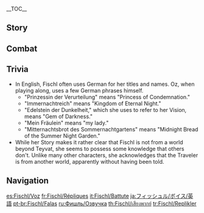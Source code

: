{{CharacterTabs}}
{{LanguageTabs}}
__TOC__
==Story==
{{VO/Story
|character           = Fischl

<!-- Hello -->
|vo_01_01_title      = Hello
|vo_01_01_file       = VO_{language}{character} Hello.ogg
|vo_01_01_tx         = '''Fischl:''' I, Fischl, Prinzessin der Verurteilung, descend upon this land by the call of fate an&mdash; Oh, you are also a [[traveler]] from another world? Very well, I grant you permission to travel with me.<br><!--
                    -->'''Oz:''' She means, "Nice to meet you."

<!-- Chats -->
|vo_02_01_title      = Chat: Whispers of Destiny
|vo_02_01_file       = VO_{language}{character} Chat - Whispers of Destiny.ogg
|vo_02_01_tx         = I hear the voice of fate, speaking my name in humble supplication...

|vo_02_02_title      = Chat: Creation of the World
|vo_02_02_file       = VO_{language}{character} Chat - Creation of the World.ogg
|vo_02_02_tx         = Hm-hm, may the glory of the Prinzessin bring light to this world.

|vo_02_03_title      = Chat: One From the Beyond
|vo_02_03_file       = VO_{language}{character} Chat - One From the Beyond.ogg
|vo_02_03_tx         = '''Fischl:''' I do worry about the well-being of my retinue during my impromptu absence...<br><!--
                    -->'''Oz:''' I'm sure the good people of the [[Adventurers' Guild]] are absolutely fine, mein Fräulein.

<!-- Weather -->
|vo_03_01_title      = After the Rain
|vo_03_01_file       = VO_{language}{character} After the Rain.ogg
|vo_03_01_tx         = Oh, the sun's out&mdash; Oh, um... This meteorological transformation is most splendid! Like a felicitous twist of fate in the face of certain doom.

|vo_03_02_title      = When Thunder Strikes
|vo_03_02_file       = VO_{language}{character} When Thunder Strikes.ogg
|vo_03_02_tx         = '''Fischl:''' Hark! 'Tis Thundering Retribution, an omen of dark times ahead...<br><!--
                    -->'''Oz:''' That, and mein Fräulein's laundry is still on the line...<br><!--
                    -->'''Fischl:''' Wha... Seriously!?

|vo_03_03_title      = When It Snows
|vo_03_03_file       = VO_{language}{character} When It Snows.ogg
|vo_03_03_tx         = '''Fischl:''' A wonderful sight indeed. Why, it reminds me of my home world, where at the sight of the Prinzessin der Verurteilung, the very blood and tears of sinners turn to ice! ...Achoo! Achoo!<br><!--
                    -->'''Oz:''' Not only their blood and tears, but also their saliva and mucus, mein Fräulein.<br><!--
                    -->'''Fischl:''' Oz&mdash; Ahh&mdash;Achoo!!!
|vo_03_03_mention    = Oz

|vo_03_04_title      = When the Sun Is Out
|vo_03_04_file       = VO_{language}{character} When the Sun Is Out.ogg
|vo_03_04_tx         = '''Fischl:''' Ozzie, my dear familiar...<br><!--
                    -->'''Oz:''' "Ozzie?" What's gotten into you...<br><!--
                    -->'''Fischl:''' Her Majesty beseeches you to unfurl your blessèd wings, and with them blot out the heavens, plunging the world into eternal night...<br><!--
                    -->'''Oz:''' If you didn't bring your parasol with you, that's your own fault, mein Fräulein!
|vo_03_04_mention    = Oz

<!-- Greetings -->
|vo_04_01_title      = Good Morning: Greet Fischl
|vo_04_01_file       = VO_{language}{character} Good Morning - Greet Fischl.ogg
|vo_04_01_tx         = Dusk and dawn but fleeting shadows are. Once more, the twists of fate have led you into my everlasting night.

|vo_04_02_title      = Good Morning: Greet [[Oz]]
|vo_04_02_file       = VO_{language}{character} Good Morning - Greet Oz.ogg
|vo_04_02_tx         = '''Oz:''' Good morning. Mein Fräulein heard you'd be dropping by, so she's preparing breakfast.<br><!--
                    -->'''Fischl:''' Oz! ...Ahem. To what do I owe the pleasure?

|vo_04_03_title      = Good Afternoon
|vo_04_03_file       = VO_{language}{character} Good Afternoon.ogg
|vo_04_03_tx         = Even one of royal blood finds oneself susceptible to drowsiness at this hour.

|vo_04_04_title      = Good Evening
|vo_04_04_file       = VO_{language}{character} Good Evening.ogg
|vo_04_04_tx         = '''Fischl:''' The stars of the firmament are naught but rifts, thrust open by Oz's beak into the boundless tapestry of darkness.<br><!--
                    -->'''Oz:''' You do say the strangest of things, mein Fräulein.
|vo_04_04_mention    = Oz

|vo_04_05_title      = Good Night
|vo_04_05_file       = VO_{language}{character} Good Night.ogg
|vo_04_05_tx         = '''Fischl:''' Sweet shall be thy sleep, spared of the Mares of the Night! For no Night-Mares would dare draw near to those who are blessed by the [[Immernachtreich]]!<br><!--
                    -->'''Oz:''' She means, "Goodnight."

<!-- About Fischl -->
|vo_05_01_title      = About {name}: Prinzessin der Verurteilung
|vo_05_01_file       = VO_{language}{character} About {character} - Prinzessin der Verurteilung.ogg
|vo_05_01_tx         = '''Fischl:''' Me? Hehehe. Remember thou this, that I, Fischl, am the Prinzessin der Verurteilung, Sovereign of Immernachtreich, omniscient and eminent judge of all the world's iniquity!<br><!--
                    -->'''Oz:''' She's an investigator for the Adventurers' Guild.<br><!--
                    -->'''Fischl:''' ...Ahem. That is but one of my many royal engagements.

<!-- About Us -->
|vo_06_01_title      = About Us: Beings Who Descended Upon This World
|vo_06_01_file       = VO_{language}{character} About Us - Beings Who Descended Upon This World.ogg
|vo_06_01_tx         = Huh, you and I are both travelers from another world. That our paths have crossed here is no accident, but the will of fate.

|vo_06_02_title      = About Us: Shooting Down the World Beast
|vo_06_02_friendship = 6
|vo_06_02_file       = VO_{language}{character} About Us - Shooting Down the World Beast.ogg
|vo_06_02_tx         = You seem... troubled. Traveler, do not lose heart! For with my left eye, the Auge der Verurteilung, which sees the threads of fate, I will surely keep you from harm. And Oz, the raven that has witnessed the demise of countless worlds, will watch over you on your journey. Should this world, like a beast prowling in the night, covet your dreams, then I, Prinzessin der Verurteilung, shall fell it with my ensorcelled arrows of judgment!

|vo_06_03_title      = About Us: Ones Dear to Heart
|vo_06_03_friendship = 6
|vo_06_03_file       = VO_{language}{character} About Us - Ones Dear to Heart.ogg
|vo_06_03_tx         = '''Fischl:''' Oz, my loyal companion. That we should have met this person, one who hails from another world as I do... Perhaps even cruel fate has deigned to smile upon me, though sin courses through my veins. If I am indeed destined to remain here, in this inescapable prison that is reality, at least&mdash;<br><!--
                    -->'''Oz:''' I understand, mein Fräulein! In this traveler, Fräulein has found one who will never forsake her.
|vo_06_03_mention    = Oz

|vo_06_04_title      = About Us: Standing Watch
|vo_06_04_friendship = 6
|vo_06_04_file       = VO_{language}{character} About Us - Standing Watch.ogg
|vo_06_04_tx         = '''Fischl:''' Ozvaldo von Hrafnavins. I, the Prinzessin der Verurteilung, sovereign of the Immernachtreich, do hereby call upon thee to do all within thy power to deliver the traveler from the claws of fate that would seek to snatch them at every turn, and to ready thy mind lest thou be required to make the ultimate sacrifice in the performance of this noblest of duties.<br><!--
                    -->'''Oz:''' ...You'd place my life in danger so easily, mein Fräulein?
|vo_06_04_mention    = Oz

<!-- Miscellany I -->
|vo_07_01_title      = About the [[Vision]]
|vo_07_01_friendship = 4
|vo_07_01_file       = VO_{language}{character} About the Vision.ogg
|vo_07_01_tx         = Oh? You inquire about my Edelstein der Dunkelheit? It is a royal heirloom, a ceremonial ornament that displays the majesty of the Prinzessin der Verurteilung before the unworthy. Even here, in this fallen world, I have been reunited with my rightful inheritance as one of royal blood and noble spirit, for the majesty of a true princess shall draw her royal heirlooms unto her wherever so she may roam.

|vo_07_02_title      = Something to Share
|vo_07_02_file       = VO_{language}{character} Something to Share.ogg
|vo_07_02_tx         = '''Fischl:''' If one must reckon time as this world does, I, Fischl, have already seen three thousand winters. Not that the illusory passage of time has any bearing on one such as I, to whom the causality of three thousand universes has been unveiled.<br><!--
                    -->'''Oz:''' Be that as it may, mein Fräulein, you are not yet considered to be of drinking age in this world, and no bartender can ever be convinced otherwise.

|vo_07_03_title      = Interesting Things
|vo_07_03_file       = VO_{language}{character} Interesting Things.ogg
|vo_07_03_tx         = Oz's full name is Ozvaldo von Hrafnavins. Where I hail from, he holds dominion over star and sky across three universes, and the souls of the mighty, fallen in battle, rest in the shadow of his wings. One should add that the penalty for mispronouncing his name is to have one's tongue torn from one's mouth. However, as I am a princess and you are one who has my favor, we are at liberty to simply call him, "Oz."
|vo_07_03_mention    = Oz

<!-- About Teammates -->
|vo_08_01_title      = About [[Bennett]]
|vo_08_01_friendship = 4
|vo_08_01_file       = VO_{language}{character} About Bennett.ogg
|vo_08_01_tx         = '''Fischl:''' Ah, the ill-starred young man... My Auge der Verurteilung has seen with unmistakable clarity how his heart ails at being forsaken by the world&mdash;<br><!--
                    -->'''Oz:''' Someone needs to keep an eye on the unlucky fellow.
|vo_08_01_mention    = Bennett

|vo_08_02_title      = About [[Lisa]]
|vo_08_02_friendship = 4
|vo_08_02_file       = VO_{language}{character} About Lisa.ogg
|vo_08_02_tx         = '''Fischl:''' The magus-custodian of books, gatekeeper of universal knowledge... Win her trust, and one may yet gain access to a vast repository of wisdom...<br><!--
                    -->'''Oz:''' She means as long as you return your first few library books on time, you'll never have any trouble borrowing a book again.
|vo_08_02_mention    = Lisa

|vo_08_03_title      = About [[Kaeya]]
|vo_08_03_friendship = 4
|vo_08_03_file       = VO_{language}{character} About Kaeya.ogg
|vo_08_03_tx         = '''Fischl:''' His nature is obscure, his fate a mystery, and his speech a vexing tapestry woven of both fact and fiction... Perhaps he and I share the burden of mystical sight...<br><!--
                    -->'''Oz:''' Or perhaps he's secretly an actual pirate?
|vo_08_03_mention    = Kaeya

|vo_08_04_title      = About [[Mona]]
|vo_08_04_friendship = 4
|vo_08_04_file       = VO_{language}{character} About Mona.ogg
|vo_08_04_tx         = '''Fischl:''' Aha, yes, Mona, the mighty astrologer... Mona, who once had the vanity to probe the fate of the Prinzessin der Verurteilung herself! She wound up a trembling wreck, overborne and overmastered.<br><!--
                    -->'''Oz:''' The poor lass was trying desperately not to laugh. It was no easy task.
|vo_08_04_mention    = Mona

|vo_08_05_title      = About [[Rosaria]]
|vo_08_05_friendship = 4
|vo_08_05_file       = VO_{language}{character} About Rosaria.ogg
|vo_08_05_tx         = '''Fischl:''' One finds Sister Rosaria to be a most devout believer in the [[Anemo Archon]].<br><!--
                    -->'''Oz:''' ..."Devout believer," mein Fräulein?<br><!--
                    -->'''Fischl:''' Indeed! One night, I heard her invoking the name of the Archon thus in another's presence: "May you be struck down in the name of Lord Bartabos!" One presumed that she was leading a prayer.
|vo_08_05_mention    = Barbatos,Rosaria

<!-- More About Fischl -->
|vo_09_01_title      = More About {name}: I
|vo_09_01_file       = VO_{language}{character} More About {character} - 01.ogg
|vo_09_01_tx         = To condemn the guilty, to sanctify the just, and to draw all castaway dreams into the embrace of the infinite Immernachtreich. This is the birthright of the Prinzessin der Verurteilung, and her burden. None may gainsay it.

|vo_09_02_title      = More About {name}: II
|vo_09_02_friendship = 3
|vo_09_02_file       = VO_{language}{character} More About {character} - 02.ogg
|vo_09_02_tx         = My left eye? It is the all-seeing Auge der Verurteilung, which reveals all that is true in the world. As to the question of why I conceal it... Well, would you willingly bear the agony of piercing to the heart of all truths? Furthermore... the world would lose much of its appeal if wholly stripped of delusion and falsehood.

|vo_09_03_title      = More About {name}: III
|vo_09_03_friendship = 4
|vo_09_03_file       = VO_{language}{character} More About {character} - 03.ogg
|vo_09_03_tx         = '''Fischl:''' [[Stormterror]]? Why, one never would have thought that a being that one might have kept as her pet could, in this world, be capable of causing such calamity. *sigh* Pitiable are the incompetents of this world...<br><!--
                    -->'''Oz:''' That said, mein Fräulein, were you not beside yourself with worry for everyone's safety during said calamity?<br><!--
                    -->'''Fischl:''' Th&mdash;That is because the Prinzessin der Verurteilung has the solemn duty to safeguard the souls of all, be they petty beings or not...

|vo_09_04_title      = More About {name}: IV
|vo_09_04_friendship = 5
|vo_09_04_file       = VO_{language}{character} More About {character} - 04.ogg
|vo_09_04_tx         = '''Oz:''' Some people address her by other names. But to me, the one who gave me life and bestowed my powers upon me is Fischl, and none other. All things considered, Fischl is the name that most aptly captures her identity. Seriously, don't call her anything else, or&mdash;<br><!--
                    -->'''Fischl:''' Oh, how one's royal ears do burn! Pray tell, what is the matter which you discuss so furtively?<br><!--
                    -->'''Oz:''' Mid&mdash;[[Midnight Phantasmagoria]], mein Fräulein! And... the majesty of the Verurteilung name!

|vo_09_05_title      = More About {name}: V
|vo_09_05_friendship = 6
|vo_09_05_file       = VO_{language}{character} More About {character} - 05.ogg
|vo_09_05_tx         = Why must the Prinzessin der Verurteilung punish sin? Because sin defies fate's rightful decree, of course! ...And of course, fate brought you here, so, so... Ahem! It was fate that saw to your descent upon this world, destiny that saw our paths intertwined. I, Fischl, shall always protect you. Because... because fate has revealed to me that this is what has been decreed!

<!-- Miscellany II -->
|vo_10_01_title      = {name}'s Hobbies: Ask Fischl
|vo_10_01_file       = VO_{language}{character} Hobbies - Ask Fischl.ogg
|vo_10_01_tx         = I, Fischl, have roamed the galaxy and traversed countless worlds. I have learned the fate of ten thousand universes and have had revealed unto me the destiny of every living soul.

|vo_10_02_title      = {name}'s Hobbies: Ask Oz
|vo_10_02_file       = VO_{language}{character} Hobbies - Ask Oz.ogg
|vo_10_02_tx         = '''Oz:''' Mein Fräulein reads a lot of novels. *sigh* My name, "Oz," is from one of her favorites.

|vo_10_03_title      = {name}'s Troubles
|vo_10_03_file       = VO_{language}{character} Troubles.ogg
|vo_10_03_tx         = What does it take to rile a princess? ...If you must know, it is those who cannot recognize my true identity. But it is no great loss, for solitude is the noble's lot, so long as I do not lose the nobility of my soul...

|vo_10_04_title      = Favorite Food
|vo_10_04_file       = VO_{language}{character} Favorite Food.ogg
|vo_10_04_tx         = '''Fischl:''' Hmph! What is food but the shackles of mortal flesh? ...But if the Prinzessin der Verurteilung should reckon any morsel worthy, then it must be the tears of sinners and the tongues of liars.<br><!--
                    -->'''Oz:''' Has mein Fräulein lost her appetite for the Mitternachtsbrot des Sommernachtgartens?<br><!--
                    -->'''Fischl:''' ...Uh&mdash; That is merely to provide mine earthly vessel with such sustenance as it doth require to perform its royal duties!

|vo_10_05_title      = Least Favorite Food
|vo_10_05_file       = VO_{language}{character} Least Favorite Food.ogg
|vo_10_05_tx         = '''Oz:''' I believe I know the answer to this one...<br><!--
                    -->'''Fischl:''' Indeed you do, Oz! Ah, that the poor mortal coil, mutilated by bondage unnatural...<br><!--
                    -->'''Oz:''' It will never again fly as I do...<br><!--
                    -->'''Fischl:''' Deprived of the humble coif with which it was born to gaze in awe at the majesty of its monarch... Surely it is a glimpse of my homeworld's hell, in the flesh. Hmm, the name of the dish escapes me...<br><!--
                    -->'''Oz:''' Something something "[[Sweet Madame|Madame]]," isn't it?

<!-- Receiving a Gift -->
|vo_11_01_title      = Receiving a Gift: I
|vo_11_01_file       = VO Fischl Receiving a Gift - 01.ogg
|vo_11_01_tx         = '''Fischl:''' Such an exquisite delicacy is worthy of being served in the Garten Sanssouci.<br><!--
                    -->{{A|VO Oz Receiving a Gift - 01.ogg}} '''Oz:''' Mein Fräulein says that she thoroughly enjoys your delicious cooking.

|vo_11_02_title      = Receiving a Gift: II
|vo_11_02_file       = VO Fischl Receiving a Gift - 02.ogg
|vo_11_02_tx         = '''Fischl:''' To vanquish the Beast of the World, one must first rise above mundane desires, thus weaving the path that leads to destiny.<br><!--
                    -->{{A|VO Oz Receiving a Gift - 02.ogg}} '''Oz:''' And yet, on this occasion, you appear to have eaten your fill, mein Fräulein.

|vo_11_03_title      = Receiving a Gift: III
|vo_11_03_file       = VO Fischl Receiving a Gift - 03.ogg
|vo_11_03_tx         = '''Fischl:''' Why dost thou insist on raining down chaos and destruction in the presence of your Prinzessin?<br><!--
                    -->{{A|VO Oz Receiving a Gift - 03.ogg}} '''Oz:''' Mein Fräulein does not care a great deal for this dish. My apologies.

<!-- Birthday -->
|vo_12_01_title      = Birthday
|vo_12_01_file       = VO_{language}{character} Birthday.ogg
|vo_12_01_tx         = '''Fischl:''' Well! If today is truly the anniversary of your birth, it shan't do for me not to mark the occasion. You have my full attention. Speak! Speak to me of your wishes, that which you most desire to fulfill during your fleeting and harsh existence in this wretched world. Whatever that wish may be. Even if, perchance&mdash;<br><!--
                    -->'''Oz:''' She means, "Happy Birthday, and if you want, she can&mdash;"<br><!--
                    -->'''Fischl:''' Silence, Oz.

<!-- Feelings About Ascension -->
|vo_13_01_title      = Feelings About Ascension: Intro
|vo_13_01_ascension  = 1
|vo_13_01_file       = VO_{language}{character} Feelings About Ascension - 01.ogg
|vo_13_01_tx         = '''Fischl:''' My magic arrow cries out my holy name as it streaks through the night, praying that the violet lightning of retribution shall strike the enemies of fate down from the skies!<br><!--
                    -->'''Oz:''' Quite awe-inspiring, mein Fräulein! Since it's nearly dinner time, perhaps you might shoot a pigeon down while you're at it?

|vo_13_02_title      = Feelings About Ascension: Building Up
|vo_13_02_ascension  = 2
|vo_13_02_file       = VO_{language}{character} Feelings About Ascension - 02.ogg
|vo_13_02_tx         = '''Fischl:''' With this, I may more fully manifest my majesty as Prinzessin der Verurteilung, and defeat that sworn enemy of fate named "reality."<br><!--
                    -->'''Oz:''' It will also be of use in your work for the Adventurers' Guild, mein Fräulein.

|vo_13_03_title      = Feelings About Ascension: Climax
|vo_13_03_ascension  = 4
|vo_13_03_file       = VO_{language}{character} Feelings About Ascension - 03.ogg
|vo_13_03_tx         = Rejoice! Else, tremble in fear! Whenceforth springs this call to mirth and misery, you ask? Let it be known that I, the Prinzessin der Verurteilung, sovereign of the Immernachtreich, have peered forth with mine leftmost eye into the tapestry of fate that doth make up the universe, and beheld its every warp, weft and dangling orphaned thread!

|vo_13_04_title      = Feelings About Ascension: Conclusion
|vo_13_04_ascension  = 6
|vo_13_04_file       = VO_{language}{character} Feelings About Ascension - 04.ogg
|vo_13_04_tx         = I appear to have now regained most of the strength I lost in my transition to this world. Mwuhahaha, the day of judgment is nigh! ...Ah, worry not. Even at the last, when I bring the lightning of retribution upon this world, you shall come to no harm, for thou art blessed by the Prinzessin.
}}

==Combat==
{{Combat VO
|character           = Fischl

|skill_1_tx          = By royal decree!
|skill_2_tx          = Oz, reveal thyself!
|skill_3_tx          = ''(Resummon)'' I summon thee!
|skill_4_tx          = ''(Resummon)'' '''Oz:''' No rest for the wicked...
|skill_5_file        = Elemental Skill 2 01,Elemental Skill 2 02,Elemental Skill 2 03,Elemental Skill 2 04

|burst_1_tx          = Wings of Darkness, come, sever the night from day!
|burst_2_tx          = Midnight Phantasmagoria!
|burst_3_tx          = Shadow raven, let night fall!
|burst_4_tx          = '''Oz:''' As you wish, mein Fräulein!
|burst_5_tx          = '''Oz:''' Midnight Phantasmagoria!

|sprint-s_1_file     = Sprint Start 01,Sprint Start 02,Sprint Start 03

|glider_1_file       = Deploying Wind Glider 01,Deploying Wind Glider 02,Deploying Wind Glider 03

|chest_1_tx          = Destiny has brought me hither!
|chest_2_tx          = What trinkets lie veiled within this desolate plane?
|chest_3_tx          = Hahaha, cry out my illustrious name!

|low-hp_1_tx         = Doth thou wish to witness my true power?
|low-hp_2_tx         = '''Oz:''' Mein Fräulein! Should you fall...
|low-hp_3_tx         = This cruel fate befits not one of royal blood!

|ally-low-hp_1_tx    = Hmph! Allow me!
|ally-low-hp_2_tx    = '''Oz:''' Mein Fräulein, your presence is urgently required...

|fallen_1_tx         = This realm is no home for a princess...
|fallen_2_tx         = One shall... descend... once again...
|fallen_3_tx         = '''Oz:''' Mein Fräulein!

|hit-l_1_file        = Light Hit Taken 02
|hit-l_1_actual_tx   = Goodness gracious!
|hit-l_2_file        = Light Hit Taken 01,Light Hit Taken 03,Light Hit Taken 04,Light Hit Taken 05,Light Hit Taken 06

|hit-h_1_tx          = Insubordination!
|hit-h_2_file        = Heavy Hit Taken 03,Heavy Hit Taken 04,Heavy Hit Taken 05,Heavy Hit Taken 06

|join_1_tx           = In the name of the Prinzessin!
|join_2_tx           = '''Oz:''' Behold, the Prinzessin der Verurteilung!
|join_3_tx           = The threads of your fate lie in my hands!

|idle_1_file         = Standby 02
|idle_1_actual_tx    = I created another universe and founded paradise. For I, Fischl, am the Prinzessin der Verur&mdash;...

|atk-l_1_file        = Light Attack 01,Light Attack 02,Light Attack 03,Light Attack 04,Light Attack 05,Light Attack 06,Light Attack 07

|atk-l-laugh_1_file  = Light Attack Laugh 01,Light Attack Laugh 02,Light Attack Laugh 03

|atk-m_1_file        = Mid Attack 01,Mid Attack 02,Mid Attack 03

|atk-h_1_file        = Heavy Attack 01,Heavy Attack 02,Heavy Attack 03

|climb_1_file        = Climbing 01,Climbing 02,Climbing 03

|climb-b_1_file      = Climbing Breath 01,Climbing Breath 02,Climbing Breath 03,Climbing Breath 04,Climbing Breath 05,Climbing Breath 06

|jump_1_file         = Jumping 01,Jumping 02,Jumping 03,Jumping 04,Jumping 05
}}

==Trivia ==
* In English, Fischl often uses German for her titles and names. Oz, when playing along, uses a few German phrases himself.
** "Prinzessin der Verurteilung" means "Princess of Condemnation."
** "Immernachtreich" means "Kingdom of Eternal Night."{{Verify}}
** "Edelstein der Dunkelheit," which she uses to refer to her Vision, means "Gem of Darkness."
** "Mein Fräulein" means "my lady."
** "Mitternachtsbrot des Sommernachtgartens" means "Midnight Bread of the Summer Night Garden."
* While her Story makes it rather clear that Fischl is not from a world beyond Teyvat, she seems to possess some knowledge that others don't. Unlike many other characters, she acknowledges that the Traveler is from another world, apparently without having been told.

==Navigation==
{{Character Navbox|VO}}

[[es:Fischl/Voz]]
[[fr:Fischl/Répliques]]
[[it:Fischl/Battute]]
[[ja:フィッシュル/ボイス/英語]]
[[pt-br:Fischl/Falas]]
[[ru:Фишль/Озвучка]]
[[th:Fischl/เสียงพากย์]]
[[tr:Fischl/Replikler]]